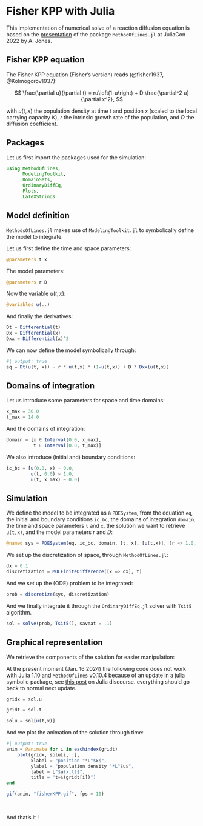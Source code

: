 # Fisher KPP with Julia

This implementation of numerical solve of a reaction diffusion equation is based on the [presentation](https://www.youtube.com/watch?v=8gLhaWRYvfQ) of the package `MethodOfLines.jl` at JuliaCon 2022 by A. Jones.

## Fisher KPP equation

The Fisher KPP equation (Fisher's version) reads (@fisher1937, @Kolmogorov1937):

$$
\frac{\partial u}{\partial t} = ru\left(1-u\right) + D \frac{\partial^2 u}{\partial x^2},
$$

with $u(t,x)$ the population density at time $t$ and position $x$ (scaled to the local carrying capacity $K$), $r$ the intrinsic growth rate of the population, and $D$ the diffusion coefficient.

## Packages

Let us first import the packages used for the simulation:

```julia
using MethodOfLines,
      ModelingToolkit,
      DomainSets,
      OrdinaryDiffEq,
      Plots,
      LaTeXStrings
```

## Model definition

`MethodsOfLines.jl` makes use of `ModelingToolkit.jl` to symbolically define the model to integrate.

Let us first define the time and space parameters:

```julia
@parameters t x
```

The model parameters:

```julia
@parameters r D
```


Now the variable $u(t,x)$:

```julia
@variables u(..)
```


And finally the derivatives:

```julia
Dt = Differential(t)
Dx = Differential(x)
Dxx = Differential(x)^2
```

We can now define the model symbolically through:
```julia
#| output: true
eq = Dt(u(t, x)) ~ r * u(t,x) * (1-u(t,x)) + D * Dxx(u(t,x))
```

## Domains of integration

Let us introduce some parameters for space and time domains:
```julia
x_max = 30.0
t_max = 14.0
```

And the domains of integration:
```julia
domain = [x ∈ Interval(0.0, x_max),
          t ∈ Interval(0.0, t_max)]
```

We also introduce (initial and) boundary conditions:
```julia
ic_bc = [u(0.0, x) ~ 0.0,
         u(t, 0.0) ~ 1.0,
         u(t, x_max) ~ 0.0]
```

## Simulation

We define the model to be integrated as a `PDESystem`, from the equation `eq`, the initial and boundary conditions `ic_bc`, the domains of integration `domain`, the time and space parameters `t` and `x`, the solution we want to retrieve `u(t,x)`, and the model parameters $r$ and $D$:

```julia
@named sys = PDESystem(eq, ic_bc, domain, [t, x], [u(t,x)], [r => 1.0, D => 1.0])
```

We set up the discretization of space, through `MethodOfLines.jl`:

```julia
dx = 0.1
discretization = MOLFiniteDifference([x => dx], t)
```

And we set up the (ODE) problem to be integrated:
```julia
prob = discretize(sys, discretization)
```

And we finally integrate it through the `OrdinaryDiffEq.jl` solver with `Tsit5` algorithm.

```julia
sol = solve(prob, Tsit5(), saveat = .1)
```

## Graphical representation

We retrieve the components of the solution for easier manipulation:

::: {.callout-warning}
At the present moment (Jan. 16 2024) the following code does not work with Julia 1.10 and `MethodOfLines` v0.10.4
because of an update in a julia symbolic package, see [this post](https://discourse.julialang.org/t/methodoflines/108387/4) on Julia discourse. everything should go back to normal next update.
:::

```julia
gridx = sol.u
```
```julia
gridt = sol.t
```
```julia
solu = sol[u(t,x)]
```

And we plot the animation of the solution through time:
```julia
#| output: true
anim = @animate for i in eachindex(gridt)
    plot(gridx, solu[i, :],
         xlabel = "position "*L"$x$",
         ylabel = "population density "*L"$u$",
         label = L"$u(x,t)$",
         title = "t=$(gridt[i])")
end

gif(anim, "fisherKPP.gif", fps = 10)
```
\

And that's it !
